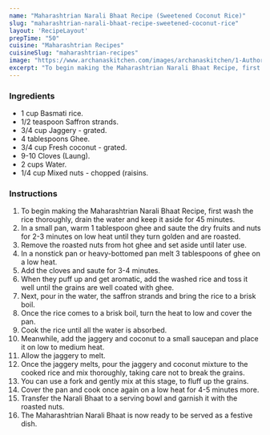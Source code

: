 ---
name: "Maharashtrian Narali Bhaat Recipe (Sweetened Coconut Rice)"
slug: "maharashtrian-narali-bhaat-recipe-sweetened-coconut-rice"
layout: 'RecipeLayout'
prepTime: "50"
cuisine: "Maharashtrian Recipes"
cuisineSlug: "maharashtrian-recipes"
image: "https://www.archanaskitchen.com/images/archanaskitchen/1-Author/Madhuli_Ajay/Narali_Bhaat_Sweet_Coconut_Rice.jpg"
excerpt: "To begin making the Maharashtrian Narali Bhaat Recipe, first wash the rice thoroughly, drain the water and keep it aside for 45 minutes"
---

### Ingredients

- 1 cup Basmati rice.
- 1/2 teaspoon Saffron strands.
- 3/4 cup Jaggery - grated.
- 4 tablespoons Ghee.
- 3/4 cup Fresh coconut - grated.
- 9-10 Cloves (Laung).
- 2 cups Water.
- 1/4 cup Mixed nuts - chopped (raisins.

### Instructions

1. To begin making the Maharashtrian Narali Bhaat Recipe, first wash the rice thoroughly, drain the water and keep it aside for 45 minutes.
1. In a small pan, warm 1 tablespoon ghee and saute the dry fruits and nuts for 2-3 minutes on low heat until they turn golden and are roasted.
1. Remove the roasted nuts from hot ghee and set aside until later use.
1. In a nonstick pan or heavy-bottomed pan melt 3 tablespoons of ghee on a low heat.
1. Add the cloves and saute for 3-4 minutes.
1. When they puff up and get aromatic, add the washed rice and toss it well until the grains are well coated with ghee.
1. Next, pour in the water, the saffron strands and bring the rice to a brisk boil.
1. Once the rice comes to a brisk boil, turn the heat to low and cover the pan.
1. Cook the rice until all the water is absorbed.
1. Meanwhile, add the jaggery and coconut to a small saucepan and place it on low to medium heat.
1. Allow the jaggery to melt.
1. Once the jaggery melts, pour the jaggery and coconut mixture to the cooked rice and mix thoroughly, taking care not to break the grains.
1. You can use a fork and gently mix at this stage, to fluff up the grains.
1. Cover the pan and cook once again on a low heat for 4-5 minutes more.
1. Transfer the Narali Bhaat to a serving bowl and garnish it with the roasted nuts.
1. The Maharashtrian Narali Bhaat is now ready to be served as a festive dish.
